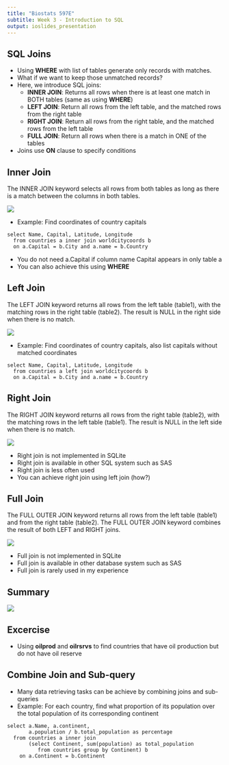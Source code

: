 ```yaml
---
title: "Biostats 597E"
subtitle: Week 3 - Introduction to SQL
output: ioslides_presentation
---
```


## SQL Joins

- Using **WHERE** with list of tables generate only records with matches.
- What if we want to keep those unmatched records?
* Here, we introduce SQL joins:
    + **INNER JOIN**: Returns all rows when there is at least one match in BOTH tables
      (same as using **WHERE**)
    + **LEFT JOIN**: Return all rows from the left table, and the matched rows from the right table
    + **RIGHT JOIN**: Return all rows from the right table, and the matched rows from the left table
    + **FULL JOIN**: Return all rows when there is a match in ONE of the tables
* Joins use **ON** clause to specify conditions
    
## Inner Join
The INNER JOIN keyword selects all rows from both tables as long as there is a match between the columns in both tables.

![](fig/img_innerjoin.gif)

- Example: Find coordinates of country capitals
```
select Name, Capital, Latitude, Longitude
  from countries a inner join worldcitycoords b
  on a.Capital = b.City and a.name = b.Country
```
- You do not need a.Capital if column name Capital appears in only table a
- You can also achieve this using **WHERE** 

## Left Join
The LEFT JOIN keyword returns all rows from the left table (table1), with the matching rows in the right table (table2). The result is NULL in the right side when there is no match.

![](fig/img_leftjoin.gif)

- Example: Find coordinates of country capitals, also list capitals without matched coordinates

```
select Name, Capital, Latitude, Longitude
  from countries a left join worldcitycoords b
  on a.Capital = b.City and a.name = b.Country
```

## Right Join
The RIGHT JOIN keyword returns all rows from the right table (table2), with the matching rows in the left table (table1). The result is NULL in the left side when there is no match.

![](fig/img_rightjoin.gif)

- Right join is not implemented in SQLite
- Right join is available in other SQL system such as SAS
- Right join is less often used
- You can achieve right join using left join (how?)

## Full Join

The FULL OUTER JOIN keyword returns all rows from the left table (table1) and from the right table (table2).
The FULL OUTER JOIN keyword combines the result of both LEFT and RIGHT joins.

![](fig/img_fulljoin.gif)

- Full join is not implemented in SQLite
- Full join is available in other database system such as SAS
- Full join is rarely used in my experience

## Summary

![](fig/sql_joins.png)

## Excercise

- Using **oilprod** and **oilrsrvs** to find countries that have oil production but do not have oil reserve

## Combine Join and Sub-query

- Many data retrieving tasks can be achieve by combining joins and sub-queries
- Example: For each country, find what proportion of its population over the total population of its corresponding continent

```
select a.Name, a.continent, 
       a.population / b.total_population as percentage
  from countries a inner join
       (select Continent, sum(population) as total_population
          from countries group by Continent) b
    on a.Continent = b.Continent
```






